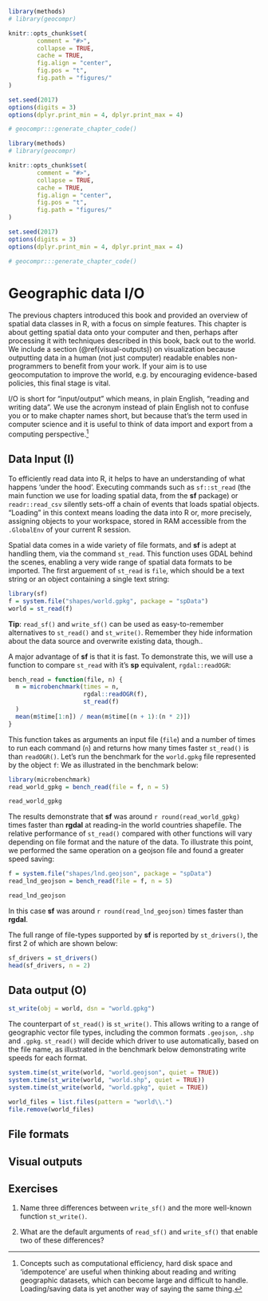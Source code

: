 ```r
library(methods)
# library(geocompr)

knitr::opts_chunk$set(
        comment = "#>",
        collapse = TRUE,
        cache = TRUE,
        fig.align = "center",
        fig.pos = "t",
        fig.path = "figures/"
)

set.seed(2017)
options(digits = 3)
options(dplyr.print_min = 4, dplyr.print_max = 4)

# geocompr:::generate_chapter_code()

```
```r
library(methods)
# library(geocompr)

knitr::opts_chunk$set(
        comment = "#>",
        collapse = TRUE,
        cache = TRUE,
        fig.align = "center",
        fig.pos = "t",
        fig.path = "figures/"
)

set.seed(2017)
options(digits = 3)
options(dplyr.print_min = 4, dplyr.print_max = 4)

# geocompr:::generate_chapter_code()

```
# Geographic data I/O {#read-write}

The previous chapters introduced this book and provided an overview of spatial data classes in R, with a focus on simple features.
This chapter is about getting spatial data onto your computer and then, perhaps after processing it with techniques described in this book, back out to the world.
We include a section (\@ref(visual-outputs)) on visualization because outputting data in a human (not just computer) readable enables non-programmers to benefit from your work.
If your aim is to use geocomputation to improve the world, e.g. by encouraging evidence-based policies, this final stage is vital.

I/O is short for "input/output" which means, in plain English, "reading and writing data".
We use the acronym instead of plain English not to confuse you or to make chapter names short, but because that's the term used in computer science and it is useful to think of data import and export from a computing perspective.^[
Concepts such as computational efficiency, hard disk space and 'idempotence' are useful when thinking about reading and writing geographic datasets, which can become large and difficult to handle.
Loading/saving data is yet another way of saying the same thing.
]

<!-- todo: check we mention computational efficiency, disk-space and 'idempotence' -->

<!-- Old intro to this chapter - can we salvage anything from this? -->
<!-- Reading, writing and plotting are 3 of the most important initial stages in geocomputation. -->
<!-- If you cannot load your data, it's not even worth starting. -->
<!-- If you cannot write your processed data, it will make it hard to collaborate with others. -->
<!-- Furthermore, an often-overlooked issue is that if you cannot create visuals of your spatial data, it will be hard to understand. -->
<!-- For this reason this introductory chapter also has a section on basic map making. -->

## Data Input (I)

To efficiently read data into R, it helps to have an understanding of what happens 'under the hood'.
Executing commands such as `sf::st_read` (the main function we use for loading spatial data, from the **sf** package) or `readr::read_csv` silently sets-off a chain of events that loads spatial objects.
"Loading" in this context means loading the data into R or, more precisely, assigning objects to your workspace, stored in RAM accessible from the `.GlobalEnv` of your current R session.
<!-- coud add a footnote here mentioning `.GlobalEnv` -->

Spatial data comes in a wide variety of file formats, and **sf** is adept at handling them, via the command `st_read`.
This function uses GDAL behind the scenes, enabling a very wide range of spatial data formats to be imported.
The first arguement of `st_read` is `file`, which should be a text string or an object containing a single text string:

```r
library(sf)
f = system.file("shapes/world.gpkg", package = "spData")
world = st_read(f)
```

**Tip**: `read_sf()` and `write_sf()` can be used as easy-to-remember alternatives to `st_read()` and `st_write()`. Remember they hide information about the data source and overwrite existing data, though..


A major advantage of **sf** is that it is fast.
To demonstrate this, we will use a function to compare `st_read` with it's **sp** equivalent, `rgdal::readOGR`:

```r
bench_read = function(file, n) {
  m = microbenchmark(times = n,
                     rgdal::readOGR(f),
                     st_read(f)
  )
  mean(m$time[1:n]) / mean(m$time[(n + 1):(n * 2)])
}
```

This function takes as arguments an input file (`file`) and a number of times to run each command (`n`) and returns how many times faster `st_read()` is than `readOGR()`.
Let's run the benchmark for the `world.gpkg` file represented by the object `f`:
We as illustrated in the benchmark below:

```r
library(microbenchmark)
read_world_gpkg = bench_read(file = f, n = 5)
```

```r
read_world_gpkg
```


The results demonstrate that **sf** was around `r round(read_world_gpkg)` times faster than **rgdal** at reading-in the world countries shapefile.
The relative performance of `st_read()` compared with other functions will vary depending on file format and the nature of the data.
To illustrate this point, we performed the same operation on a geojson file and found a greater speed saving:

```r
f = system.file("shapes/lnd.geojson", package = "spData")
read_lnd_geojson = bench_read(file = f, n = 5)
```

```r
read_lnd_geojson
```

In this case **sf** was around `r round(read_lnd_geojson)` times faster than **rgdal**.

The full range of file-types supported by **sf** is reported by `st_drivers()`, the first 2 of which are shown below:

```r
sf_drivers = st_drivers()
head(sf_drivers, n = 2)
```

## Data output (O)

```r
st_write(obj = world, dsn = "world.gpkg")
```



The counterpart of `st_read()` is `st_write()`. This allows writing to a range of geographic vector file types, including the common formats `.geojson`, `.shp` and `.gpkg`. `st_read()` will decide which driver to use automatically, based on the file name, as illustrated in the benchmark below demonstrating write speeds for each format.

```r
system.time(st_write(world, "world.geojson", quiet = TRUE))
system.time(st_write(world, "world.shp", quiet = TRUE)) 
system.time(st_write(world, "world.gpkg", quiet = TRUE))
```

```r
world_files = list.files(pattern = "world\\.")
file.remove(world_files)
```


## File formats

## Visual outputs

## Exercises


1. Name three differences between `write_sf()` and the more well-known function `st_write()`.

1. What are the default arguments of `read_sf()` and `write_sf()` that enable two of these differences?


<!-- ## Vector -->

<!-- 
- sf package 
- st_drivers
- st_read, read_sf
- st_write, write_sf
- text files 
- WKT, WKB, sp (st_as_sf)
-->

<!-- ## Raster -->

<!-- 
- raster package 
- raster
-->
